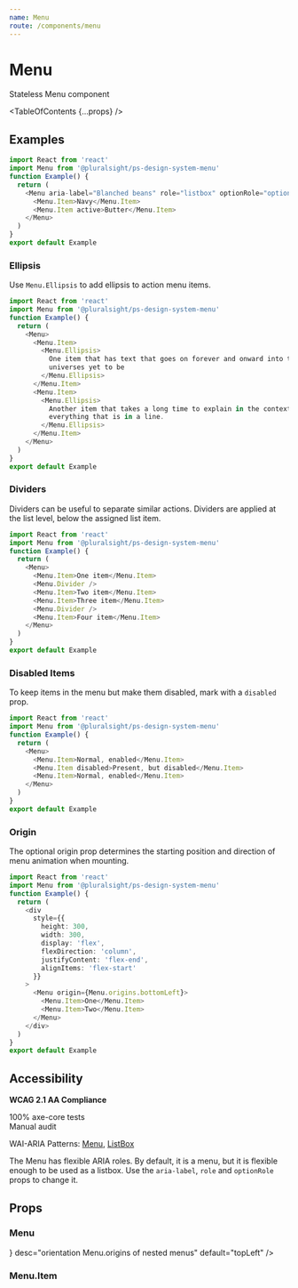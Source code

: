 ```yaml
---
name: Menu
route: /components/menu
---
```



# Menu

<Intro>Stateless Menu component</Intro>

<Usage
  figmaUrl="https://www.figma.com/file/YsTklBecdddy9RZ3HXddIseD/?node-id=13395%3A13979"
  install="npm install @pluralsight/ps-design-system-menu"
  import="import Menu from '@pluralsight/ps-design-system-menu'"
  packageName="menu"
  version={props.version}
/>

<TableOfContents {...props} />

## Examples

```typescript
import React from 'react'
import Menu from '@pluralsight/ps-design-system-menu'
function Example() {
  return (
    <Menu aria-label="Blanched beans" role="listbox" optionRole="option">
      <Menu.Item>Navy</Menu.Item>
      <Menu.Item active>Butter</Menu.Item>
    </Menu>
  )
}
export default Example
```

### Ellipsis

Use `Menu.Ellipsis` to add ellipsis to action menu items.

```typescript
import React from 'react'
import Menu from '@pluralsight/ps-design-system-menu'
function Example() {
  return (
    <Menu>
      <Menu.Item>
        <Menu.Ellipsis>
          One item that has text that goes on forever and onward into the
          universes yet to be
        </Menu.Ellipsis>
      </Menu.Item>
      <Menu.Item>
        <Menu.Ellipsis>
          Another item that takes a long time to explain in the context of
          everything that is in a line.
        </Menu.Ellipsis>
      </Menu.Item>
    </Menu>
  )
}
export default Example
```

### Dividers

Dividers can be useful to separate similar actions. Dividers are applied
at the list level, below the assigned list item.

```typescript
import React from 'react'
import Menu from '@pluralsight/ps-design-system-menu'
function Example() {
  return (
    <Menu>
      <Menu.Item>One item</Menu.Item>
      <Menu.Divider />
      <Menu.Item>Two item</Menu.Item>
      <Menu.Item>Three item</Menu.Item>
      <Menu.Divider />
      <Menu.Item>Four item</Menu.Item>
    </Menu>
  )
}
export default Example
```

### Disabled Items

To keep items in the menu but make them disabled, mark with a `disabled` prop.

```typescript
import React from 'react'
import Menu from '@pluralsight/ps-design-system-menu'
function Example() {
  return (
    <Menu>
      <Menu.Item>Normal, enabled</Menu.Item>
      <Menu.Item disabled>Present, but disabled</Menu.Item>
      <Menu.Item>Normal, enabled</Menu.Item>
    </Menu>
  )
}
export default Example
```

### Origin

The optional origin prop determines the starting position and direction of menu animation when mounting.

```typescript
import React from 'react'
import Menu from '@pluralsight/ps-design-system-menu'
function Example() {
  return (
    <div
      style={{
        height: 300,
        width: 300,
        display: 'flex',
        flexDirection: 'column',
        justifyContent: 'flex-end',
        alignItems: 'flex-start'
      }}
    >
      <Menu origin={Menu.origins.bottomLeft}>
        <Menu.Item>One</Menu.Item>
        <Menu.Item>Two</Menu.Item>
      </Menu>
    </div>
  )
}
export default Example
```

## Accessibility

**WCAG 2.1 AA Compliance**

<CheckCircleFillIcon color="green" size="xSmall" /> 100% axe-core tests
<br />
<WarningFilledIcon color="red" size="xSmall" /> Manual audit

WAI-ARIA Patterns: <A href="https://www.w3.org/TR/wai-aria-practices-1.2/#menu" target="_blank" rel="noreferrer">Menu</A>, <A href="https://www.w3.org/TR/wai-aria-practices-1.2/#listbox" target="_blank" rel="noreferrer">ListBox</A>

The Menu has flexible ARIA roles. By default, it is a menu, but it is flexible enough to be used as a listbox. Use the `aria-label`, `role` and `optionRole` props to change it.

## Props

### Menu

<TypesTable>
  <TypesProp
    name="onClick"
    type="(Event, value) => void"
    desc="triggered when an item selected via click, enter or space"
  />
  <TypesProp
    name="origin"
    type={<TypesEnum enum={Menu.origins} />}
    desc="orientation Menu.origins of nested menus"
    default="topLeft"
  />
  <TypesProp
    name="role"
    type="string"
    desc="Useful when you want to change accessibility props to, listbox, for example"
    default="menu"
  />
</TypesTable>

### Menu.Item

<TypesTable>
  <TypesProp
    name="active"
    type="boolean"
    desc="Toggles active feedback styles"
    default={false}
  />
  <TypesProp
    name="as"
    type="string"
    desc="Menu item default tag"
    default="button"
  />
  <TypesProp
    name="disabled"
    type="boolean"
    desc="visually disabled, non-interactive"
  />
  <TypesProp
    name="onClick"
    type="(Event, value) => void"
    desc="override default onClick behavior passed to Menu.props.onClick"
  />
  <TypesProp
    name="onKeyDown"
    type="React.KeyboardEventHandler"
    desc="Useful for when you want custom behavior such as e.stopPropagation() to prevent bubbling "
  />
  <TypesProp
    name="onItemBlur"
    type="React.FocusEventHandler"
    desc="Called when the ListItem is blurred"
  />
  <TypesProp
    name="onItemFocus"
    type="React.FocusEventHandler"
    desc="Called when the ListItem is focused"
  />
  <TypesProp
    name="role"
    type="string"
    desc="Useful when you want to change accessibility props to option for example"
    default="menuitem"
  />
  <TypesProp
    name="value"
    type="string | number"
    desc="value sent to Menu#onClick"
    default="''"
  />
</TypesTable>
